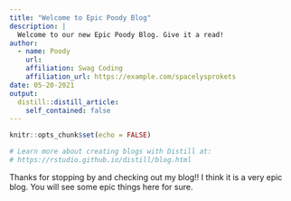 ```yaml
---
title: "Welcome to Epic Poody Blog"
description: |
  Welcome to our new Epic Poody Blog. Give it a read! 
author:
  - name: Poody
    url: 
    affiliation: Swag Coding
    affiliation_url: https://example.com/spacelysprokets
date: 05-20-2021
output:
  distill::distill_article:
    self_contained: false
---
```


```r
knitr::opts_chunk$set(echo = FALSE)

# Learn more about creating blogs with Distill at:
# https://rstudio.github.io/distill/blog.html

```

Thanks for stopping by and checking out my blog!! I think it is a very epic blog. You will see some epic things here for sure.

